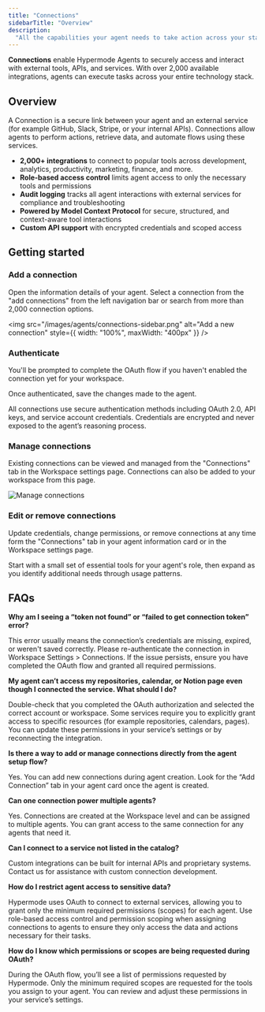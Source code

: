 ```yaml
---
title: "Connections"
sidebarTitle: "Overview"
description:
  "All the capabilities your agent needs to take action across your stack"
---
```


**Connections** enable Hypermode Agents to securely access and interact with external tools, APIs, and services. With over 2,000 available integrations, agents can execute tasks across your entire technology stack.

## Overview

A Connection is a secure link between your agent and an external service (for example GitHub, Slack, Stripe, or your internal APIs). Connections allow agents to perform actions, retrieve data, and automate flows using these services.

- **2,000+ integrations** to connect to popular tools across development, analytics, productivity, marketing, finance, and more.
- **Role-based access control** limits agent access to only the necessary tools and permissions
- **Audit logging** tracks all agent interactions with external services for compliance and troubleshooting
- **Powered by Model Context Protocol** for secure, structured, and context-aware tool interactions
- **Custom API support** with encrypted credentials and scoped access

## Getting started

### Add a connection

Open the information details of your agent. Select a connection from the "add connections" from the left navigation bar or search from more than 2,000 connection options. 

<img
  src="/images/agents/connections-sidebar.png"
  alt="Add a new connection"
  style={{ width: "100%", maxWidth: "400px" }}
/>

### Authenticate

You'll be prompted to complete the OAuth flow if you haven't enabled the connection yet for your workspace.

Once authenticated, save the changes made to the agent.

<Note>All connections use secure authentication methods including OAuth 2.0, API keys, and service account credentials. Credentials are encrypted and never exposed to the agent’s reasoning process.</Note>

### Manage connections

Existing connections can be viewed and managed from the "Connections" tab in the
Workspace settings page. Connections can also be added to your workspace from
this page.

![Manage connections](/images/agents/connections-manage.png)

### Edit or remove connections

Update credentials, change permissions, or remove connections at any time form the "Connections" tab in your agent information card or in the Workspace settings page.

<Tip>
  Start with a small set of essential tools for your agent's role, then expand
  as you identify additional needs through usage patterns.
</Tip>

## FAQs

**Why am I seeing a “token not found” or “failed to get connection token” error?**

This error usually means the connection’s credentials are missing, expired, or weren't saved correctly. Please re-authenticate the connection in Workspace Settings > Connections. If the issue persists, ensure you have completed the OAuth flow and granted all required permissions.

**My agent can’t access my repositories, calendar, or Notion page even though I connected the service. What should I do?**

Double-check that you completed the OAuth authorization and selected the correct account or workspace. Some services require you to explicitly grant access to specific resources (for example repositories, calendars, pages). You can update these permissions in your service’s settings or by reconnecting the integration.

**Is there a way to add or manage connections directly from the agent setup flow?**

Yes. You can add new connections during agent creation. Look for the “Add Connection” tab in your agent card once the agent is created.

**Can one connection power multiple agents?**

Yes. Connections are created at the Workspace level and can be assigned to multiple agents. You can grant access to the same connection for any agents that need it.

**Can I connect to a service not listed in the catalog?**

Custom integrations can be built for internal APIs and proprietary systems. Contact us for assistance with custom connection development.

**How do I restrict agent access to sensitive data?**

Hypermode uses OAuth to connect to external services, allowing you to grant only the minimum required permissions (scopes) for each agent. Use role-based access control and permission scoping when assigning connections to agents to ensure they only access the data and actions necessary for their tasks.

**How do I know which permissions or scopes are being requested during OAuth?**

During the OAuth flow, you’ll see a list of permissions requested by Hypermode. Only the minimum required scopes are requested for the tools you assign to your agent. You can review and adjust these permissions in your service’s settings.
